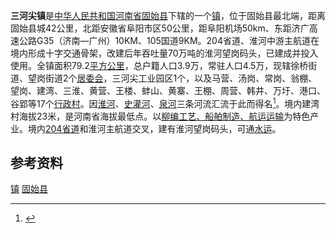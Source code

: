{{中国乡级行政区
| 行政区全称 = 三河尖镇
| 景观照片文件名 = 
| 景观照片描述 = 
| 汉语拼音 = sanhejian
| 通用拼音 = 
| 注音符號 = 
| 其它标音类型1 = 
| 其它标音1 = 
| 其它标音类型2 = 
| 其它标音2 = 
| 其它语言类型1 = 
| 其它语言地名1 = 
| 其它语言类型2 = 
| 其它语言地名2 = 
| 上级行政区 = [[河南省|河南省]][[固始县|固始县]]
| 行政区类别 = [[镇_(中华人民共和国)|镇]]
| 行政区划代码 = 411525108
| 地理坐标 = 
| 总面积 = 79.2km²
| 户籍人口 = 3.9万
| 户籍人口年份 =2010 
| 常住人口 =4.5万 
| 常住人口年份 =2010
| 人口密度 = 492
| 领导人职务1 = 
| 领导人姓名1 = 
| 领导人职务2 = 
| 领导人姓名2 = 
| 行政区划 = 
| 官方网站 = 
| 政府驻地 = 徐桥街道居委会
| 邮政编码 = 465216
| 毗邻行政区 = 阜阳 六安
| 位置图文件名 = 
| 位置图描述 = 
}}
'''三河尖镇'''是[[中华人民共和国|中华人民共和国]][[河南省|河南省]][[固始县|固始县]]下辖的一个[[镇_(中华人民共和国)|镇]]，位于固始县最北端，距离固始县城42公里，北距安徽省阜阳市区50公里，距阜阳机场50km、东距济广高速公路G35（济南—广州）10KM、105国道9KM。204省道、淮河中游主航道在境内形成十字交通骨架，改建后年吞吐量70万吨的淮河望岗码头，已建成并投入使用。全镇面积79.2[[平方公里|平方公里]]，总户籍人口3.9万，常驻人口4.5万，现辖徐桥街道、望岗街道2个[[居委会|居委会]]，三河尖工业园区1个，以及马营、汤岗、常岗、翁棚、望岗、建湾、三淮、黄营、王楼、蚌山、黄寨、王棚、周营、韩井、万圩、港口、谷郢等17个[[行政村|行政村]]。因[[淮河|淮河]]、[[史灌河|史灌河]]、[[泉河|泉河]]三条河流汇流于此而得名<ref>{{cite web|url=http://www.gsw.gov.cn/html/xiangzhen/6258.html|accessdate=2009-05-19|title=中国柳编之乡——三河尖镇|publisher=固始网|archive-date=2009-06-04|archive-url=https://web.archive.org/web/20090604063040/http://www.gsw.gov.cn/html/xiangzhen/6258.html|dead-url=no}}</ref>。境内建湾村海拔23米，是河南省海拔最低点。以[[柳编工艺、船舶制造、航运运输|柳编工艺、船舶制造、航运运输]]为特色产业。境内[[河南省204省道|204省道]]和淮河主航道交叉，建有淮河望岗码头，可通[[水运|水运]]。

== 参考资料 ==
{{reflist}}

{{Henan-stub}}
{{固始县行政区划}}

[[Category:固始县行政区划|镇]]
[[Category:信阳建制镇|固始县]]